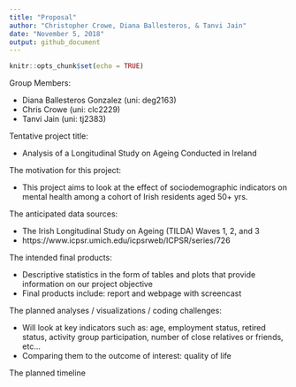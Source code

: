 ```yaml
---
title: "Proposal"
author: "Christopher Crowe, Diana Ballesteros, & Tanvi Jain"
date: "November 5, 2018"
output: github_document
---
```


```r
knitr::opts_chunk$set(echo = TRUE)
```

Group Members:

* Diana Ballesteros Gonzalez (uni: deg2163) 
* Chris Crowe (uni: clc2229) 
* Tanvi Jain (uni: tj2383)

Tentative project title: 

* Analysis of a Longitudinal Study on Ageing Conducted in Ireland 

The motivation for this project:

* This project aims to look at the effect of sociodemographic indicators on mental health among a cohort of Irish residents aged 50+ yrs.

The anticipated data sources:

* The Irish Longitudinal Study on Ageing (TILDA) Waves 1, 2, and 3
* https://www.icpsr.umich.edu/icpsrweb/ICPSR/series/726

The intended final products: 

* Descriptive statistics in the form of tables and plots that provide information on our project objective
* Final products include: report and webpage with screencast

The planned analyses / visualizations / coding challenges:

* Will look at key indicators such as: age, employment status, retired status, activity group participation, number of close relatives or friends, etc...
* Comparing them to the outcome of interest: quality of life

The planned timeline
